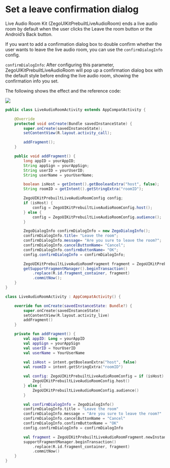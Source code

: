 # Set a leave confirmation dialog

Live Audio Room Kit (ZegoUIKitPrebuiltLiveAudioRoom) ends a live audio room by default when the user clicks the Leave the room button or the Android&rsquo;s Back button.

If you want to add a confirmation dialog box to double confirm whether the user wants to leave the live audio room, you can use the `confirmDialogInfo` config.

`confirmDialogInfo`: After configuring this parameter, ZegoUIKitPrebuiltLiveAudioRoom will pop up a confirmation dialog box with the default style before ending the live audio room, showing the confirmation info you set.

The following shows the effect and the reference code:

<div style={{width:"30%"}}>
  <Frame width="auto" height="auto" caption="">
    <img src="https://storage.zego.im/sdk-doc/Pics/ZegoUIKit/Flutter/audio_room/leave_confirmation.gif" />
  </Frame>
</div>

<CodeGroup>

```java Java
public class LiveAudioRoomActivity extends AppCompatActivity {

    @Override
    protected void onCreate(Bundle savedInstanceState) {
        super.onCreate(savedInstanceState);
        setContentView(R.layout.activity_call);

        addFragment();
    }

    public void addFragment() {
        long appID = yourAppID;
        String appSign = yourAppSign;
        String userID = yourUserID;
        String userName = yourUserName;

        boolean isHost = getIntent().getBooleanExtra("host", false);
        String roomID = getIntent().getStringExtra("roomID");

        ZegoUIKitPrebuiltLiveAudioRoomConfig config;
        if (isHost) {
            config = ZegoUIKitPrebuiltLiveAudioRoomConfig.host();
        } else {
            config = ZegoUIKitPrebuiltLiveAudioRoomConfig.audience();
        }

        ZegoDialogInfo confirmDialogInfo = new ZegoDialogInfo();
        confirmDialogInfo.title= "Leave the room";
        confirmDialogInfo.message= "Are you sure to leave the room?";
        confirmDialogInfo.cancelButtonName= "Cancel";
        confirmDialogInfo.confirmButtonName= "OK";
        config.confirmDialogInfo = confirmDialogInfo;

        ZegoUIKitPrebuiltLiveAudioRoomFragment fragment = ZegoUIKitPrebuiltLiveAudioRoomFragment.newInstance(appID, appSign, userID, userName,roomID,config);
        getSupportFragmentManager().beginTransaction()
            .replace(R.id.fragment_container, fragment)
            .commitNow();
    }
}
```

```kotlin Kotlin
class LiveAudioRoomActivity : AppCompatActivity() {

    override fun onCreate(savedInstanceState: Bundle?) {
        super.onCreate(savedInstanceState)
        setContentView(R.layout.activity_live)
        addFragment()
    }

    private fun addFragment() {
        val appID: Long = yourAppID
        val appSign = yourAppSign
        val userID = YourUserID
        val userName = YourUserName
        
        val isHost = intent.getBooleanExtra("host", false)
        val roomID = intent.getStringExtra("roomID")

        val config: ZegoUIKitPrebuiltLiveAudioRoomConfig = if (isHost) {
            ZegoUIKitPrebuiltLiveAudioRoomConfig.host()
        } else {
            ZegoUIKitPrebuiltLiveAudioRoomConfig.audience()
        }

        val confirmDialogInfo = ZegoDialogInfo()
        confirmDialogInfo.title = "Leave the room"
        confirmDialogInfo.message = "Are you sure to leave the room?"
        confirmDialogInfo.cancelButtonName = "Cancel"
        confirmDialogInfo.confirmButtonName = "OK"
        config.confirmDialogInfo = confirmDialogInfo

        val fragment = ZegoUIKitPrebuiltLiveAudioRoomFragment.newInstance(appID, appSign, userID, userName, roomID, config)
        supportFragmentManager.beginTransaction()
            .replace(R.id.fragment_container, fragment)
            .commitNow()
    }
}
```

</CodeGroup>
